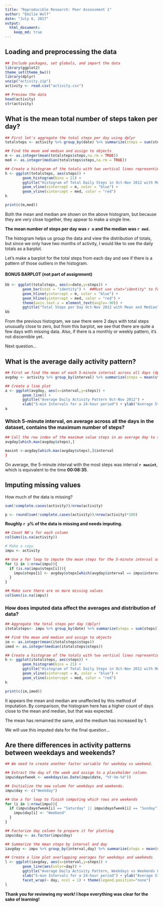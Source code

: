 ```yaml
---
title: "Reproducible Research: Peer Assessment 1"
author: "Emilie Wolf"
date: "July 6, 2017"
output: 
  html_document:
    keep_md: true
---
```



## Loading and preprocessing the data
```r
## Include packages, set globals, and import the data
library(ggplot2)
theme_set(theme_bw())
library(dplyr)
unzip("activity.zip")
activity <- read.csv("activity.csv")
```

```r
## Preview the data
head(activity)
str(activity)
```


## What is the mean total number of steps taken per day?
```r
## First let's aggregate the total steps per day using dplyr
totalsteps <- activity %>% group_by(date) %>% summarize(steps = sum(steps))

## Find the mean and median and assign to objects
m <- as.integer(mean(totalsteps$steps,na.rm = TRUE))
med <- as.integer(median(totalsteps$steps,na.rm = TRUE))

## Create a histogram of the totals with two vertical lines representing mean and median.
h <- ggplot(totalsteps, aes(steps)) + 
        geom_histogram(bins = 21) + 
        ggtitle("Histogram of Total Daily Steps in Oct-Nov 2012 with Mean and Median") +
        geom_vline(xintercept = m, color = "blue") +
        geom_vline(xintercept = med, color = "red") 
h

print(c(m,med))
```

Both the mean and median are shown on the above histogram, but because they are very close together, they appear to make a single line. 

**The mean number of steps per day was `r m` and the median was `r med`.**

The histogram helps us group the data and view the distribution of totals, but since we only have two months of activity, I would like to see the daily totals as a barplot.

Let's make a barplot for the total steps from each day and see if there is a pattern of those outliers in the histogram.

#### BONUS BARPLOT (not part of assignment)
```r
bb <- ggplot(totalsteps, aes(x=date,y=steps)) +
        geom_bar(stat = "identity") +  ##Must use stat="identity" to force 2 variables
        geom_hline(yintercept = m, color = "blue") +
        geom_hline(yintercept = med, color = "red") +
        theme(axis.text.x = element_text(angle=-90)) +
        ggtitle("Total Steps per Day Oct-Nov 2012 with Mean and Median") + xlab("Date") + ylab("Steps")
bb
```

From the previous histogram, we saw there were 2 days with total steps unusually close to zero, but from this barplot, we see that there are quite a few days with missing data. Also, if there is a monthly or weekly pattern, it's not discernible yet. 

Next question...


## What is the average daily activity pattern?
```r
## First we find the mean of each 5-minute interval across all days (dplyr)
avgday <- activity %>% group_by(interval) %>% summarize(steps = mean(steps, na.rm=TRUE))

## Create a line plot
a <- ggplot(avgday, aes(x=interval,y=steps)) +
        geom_line() + 
        ggtitle("Average Daily Activity Pattern Oct-Nov 2012") + 
        xlab("5-min Intervals for a 24-hour period") + ylab("Average Steps") 
a
```

### Which 5-minute interval, on average across all the days in the dataset, contains the maximum number of steps?

```r
## Call the row index of the maximum value steps in an average day to see the corresponding interval
avgday[which.max(avgday$steps),]
```

```r
maxint <-avgday[which.max(avgday$steps),]$interval
)
```
On average, the 5-minute interval with the most steps was interval **`r maxint`**, which is equivalent to the time **00:08:35**.

## Imputing missing values

How much of the data is missing?
```r
sum(!complete.cases(activity))/nrow(activity)
```
```r
p <- round(sum(!complete.cases(activity))/nrow(activity)*100)
```
**Roughly `r p`% of the data is missing and needs imputing.**
```r
## Count NA's for each column
colSums(is.na(activity))
```

```r
# Make a copy
impu <- activity

## Use a for loop to impute the mean steps for the 5-minute interval associated with the missing value
for (i in 1:nrow(impu)){
  if (is.na(impu$steps[i])){
    impu$steps[i] <- avgday$steps[which(avgday$interval == impu$interval[i])]
  }
}

## Make sure there are no more missing values
colSums(is.na(impu))

```



### How does imputed data affect the averages and distribution of data?
```r
## Aggregate the total steps per day (dplyr)
itotalsteps<- impu %>% group_by(date) %>% summarize(steps = sum(steps))

## Find the mean and median and assign to objects
im <- as.integer(mean(itotalsteps$steps))
imed <- as.integer(median(itotalsteps$steps))

## Create a histogram of the totals with two vertical lines representing mean and median.
h <- ggplot(itotalsteps, aes(steps)) + 
        geom_histogram(bins = 21) + 
        ggtitle("Histogram of Total Daily Steps in Oct-Nov 2012 with Mean and Median") +
        geom_vline(xintercept = m, color = "blue") +
        geom_vline(xintercept = med, color = "red") 
h

print(c(im,imed))
```

It appears the mean and median are unaffected by this method of imputation. By comparison, the histogram here has a higher count of days close to the mean and median, but that was expected.

The mean has remained the same, and the medium has increased by 1. 

We will use this imputed data for the final question...

## Are there differences in activity patterns between weekdays and weekends?
```r
## We need to create another factor variable for weekday vs weekend.

## Extract the day of the week and assign to a placeholder column.
impu$dayofweek <- weekdays(as.Date(impu$date, "%Y-%m-%d"))

## Initialize the new column for weekdays and weekends.
impu$day <- c("Weekday")

## Use a for loop to finish computing which rows are weekends
for (i in 1:nrow(impu)){
  if (impu$dayofweek[i] == "Saturday" || impu$dayofweek[i] == "Sunday"){
    impu$day[i] <- "Weekend"
  }
}

## Factorize day column to prepare it for plotting
impu$day <- as.factor(impu$day)

## Summarize the mean steps by interval and day
iavgday <- impu %>% group_by(interval,day) %>% summarize(steps = mean(steps))

## Create a line plot overlapping averages for weekdays and weekends
l <- ggplot(iavgday, aes(x=interval,y=steps)) +
        geom_line(aes(color=day)) + 
        ggtitle("Average Daily Activity Pattern, Weekdays vs Weekends Oct-Nov 2012") + 
        xlab("5-min Intervals for a 24-hour period") + ylab("Average Steps") +
        facet_wrap(~ day, ncol = 1) + theme(legend.position="none")
l
```

**Thank you for reviewing my work! I hope everything was clear for the sake of learning!**